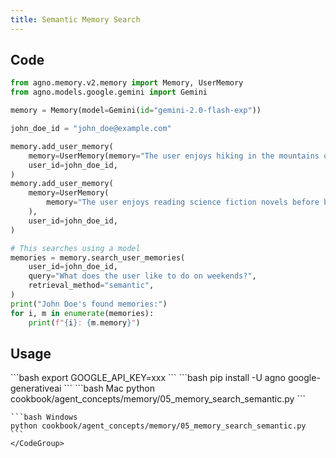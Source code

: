 ```yaml
---
title: Semantic Memory Search
---
```


## Code

```python cookbook/agent_concepts/memory/05_memory_search_semantic.py
from agno.memory.v2.memory import Memory, UserMemory
from agno.models.google.gemini import Gemini

memory = Memory(model=Gemini(id="gemini-2.0-flash-exp"))

john_doe_id = "john_doe@example.com"

memory.add_user_memory(
    memory=UserMemory(memory="The user enjoys hiking in the mountains on weekends"),
    user_id=john_doe_id,
)
memory.add_user_memory(
    memory=UserMemory(
        memory="The user enjoys reading science fiction novels before bed"
    ),
    user_id=john_doe_id,
)

# This searches using a model
memories = memory.search_user_memories(
    user_id=john_doe_id,
    query="What does the user like to do on weekends?",
    retrieval_method="semantic",
)
print("John Doe's found memories:")
for i, m in enumerate(memories):
    print(f"{i}: {m.memory}")
```

## Usage

<Steps>
  <Snippet file="create-venv-step.mdx" />

  <Step title="Set your API key">
    ```bash
    export GOOGLE_API_KEY=xxx
    ```
  </Step>

  <Step title="Install libraries">
    ```bash
    pip install -U agno google-generativeai
    ```
  </Step>

  <Step title="Run Example">
    <CodeGroup>
    ```bash Mac
    python cookbook/agent_concepts/memory/05_memory_search_semantic.py
    ```

    ```bash Windows
    python cookbook/agent_concepts/memory/05_memory_search_semantic.py
    ```
    </CodeGroup>
  </Step>
</Steps>
